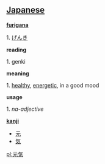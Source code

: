 == [[Japanese]] ==

'''[[furigana]]'''

1. [[げんき]]

'''reading'''

1. genki

'''meaning'''

1. [[healthy]], [[energetic]], in a good mood

'''usage'''

1. <em>na-adjective</em>

'''[[kanji]]'''

*[[元]]
*[[気]]

[[pl:元気]]